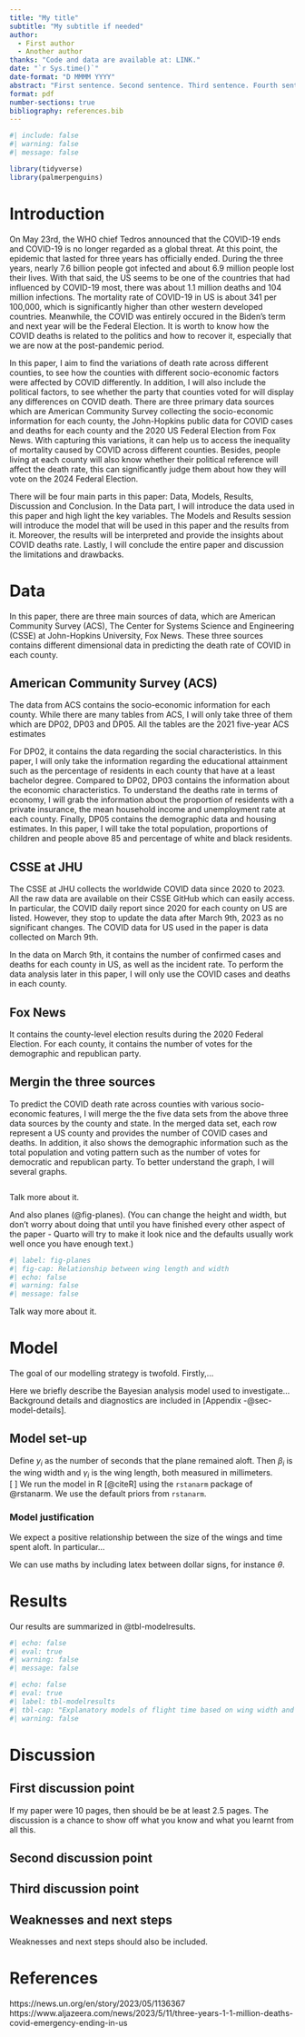```yaml
---
title: "My title"
subtitle: "My subtitle if needed"
author: 
  - First author
  - Another author
thanks: "Code and data are available at: LINK."
date: "`r Sys.time()`"
date-format: "D MMMM YYYY"
abstract: "First sentence. Second sentence. Third sentence. Fourth sentence."
format: pdf
number-sections: true
bibliography: references.bib
---
```


```r
#| include: false
#| warning: false
#| message: false

library(tidyverse)
library(palmerpenguins)
```

# Introduction

On May 23rd, the WHO chief Tedros announced that the COVID-19 ends and COVID-19 is no longer regarded as a global threat. At this point, the epidemic that lasted for three years has officially ended. During the three years, nearly 7.6 billion people got infected and about 6.9 million people lost their lives. With that said, the US seems to be one of the countries that had influenced by COVID-19 most, there was about 1.1 million deaths and 104 million infections. The mortality rate of COVID-19 in US is about 341 per 100,000, which is significantly higher than other western developed countries. Meanwhile, the COVID was entirely occured in the Biden's term and next year will be the Federal Election. It is worth to know how the COVID deaths is related to the politics and how to recover it, especially that we are now at the post-pandemic period.

In this paper, I aim to find the variations of death rate across different counties, to see how the counties with different socio-economic factors were affected by COVID differently. In addition, I will also include the political factors, to see whether the party that counties voted for will display any differences on COVID death. There are three primary data sources which are American Community Survey collecting the socio-economic information for each county, the John-Hopkins public data for COVID cases and deaths for each county and the 2020 US Federal Election from Fox News. With capturing this variations, it can help us to access the inequality of mortality caused by COVID across different counties. Besides, people living at each county will also know whether their political reference will affect the death rate, this can significantly judge them about how they will vote on the 2024 Federal Election.

There will be four main parts in this paper: Data, Models, Results, Discussion and Conclusion. In the Data part, I will introduce the data used in this paper and high light the key variables. The Models and Results session will introduce the model that will be used in this paper and the results from it. Moreover, the results will be interpreted and provide the insights about COVID deaths rate. Lastly, I will conclude the entire paper and discussion the limitations and drawbacks.

# Data {#sec-data}

In this paper, there are three main sources of data, which are American Community Survey (ACS), The Center for Systems Science and Engineering (CSSE) at John-Hopkins University, Fox News. These three sources contains different dimensional data in predicting the death rate of COVID in each county.

## American Community Survey (ACS)

The data from ACS contains the socio-economic information for each county. While there are many tables from ACS, I will only take three of them which are DP02, DP03 and DP05. All the tables are the 2021 five-year ACS estimates

For DP02, it contains the data regarding the social characteristics. In this paper, I will only take the information regarding the educational attainment such as the percentage of residents in each county that have at a least bachelor degree. Compared to DP02, DP03 contains the information about the economic characteristics. To understand the deaths rate in terms of economy, I will grab the information about the proportion of residents with a private insurance, the mean household income and unemployment rate at each county. Finally, DP05 contains the demographic data and housing estimates. In this paper, I will take the total population, proportions of children and people above 85 and percentage of white and black residents.


## CSSE at JHU
The CSSE at JHU collects the worldwide COVID data since 2020 to 2023. All the raw data are available on their CSSE GitHub which can easily access. In particular, the COVID daily report since 2020 for each county on US are listed. However, they stop to update the data after March 9th, 2023 as no significant changes. The COVID data for US used in the paper is data collected on March 9th.

In the data on March 9th, it contains the number of confirmed cases and deaths for each county in US, as well as the incident rate. To perform the data analysis later in this paper, I will only use the COVID cases and deaths in each county.

## Fox News

It contains the county-level election results during the 2020 Federal Election. For each county, it contains the number of votes for the demographic and republican party.

## Mergin the three sources

To predict the COVID death rate across counties with various socio-economic features, I will merge the the five data sets from the above three data sources by the county and state. In the merged data set, each row represent a US county and provides the number of COVID cases and deaths. In addition, it also shows the demographic information such as the total population and voting pattern such as the number of votes for democratic and republican party. To better understand the graph, I will several graphs.

```r

```

Talk more about it.

And also planes (@fig-planes). (You can change the height and width, but don't worry about doing that until you have finished every other aspect of the paper - Quarto will try to make it look nice and the defaults usually work well once you have enough text.)

```r
#| label: fig-planes
#| fig-cap: Relationship between wing length and width
#| echo: false
#| warning: false
#| message: false
```

Talk way more about it.

# Model

The goal of our modelling strategy is twofold. Firstly,...

Here we briefly describe the Bayesian analysis model used to investigate... Background details and diagnostics are included in [Appendix -@sec-model-details].

## Model set-up

Define $y_i$ as the number of seconds that the plane remained aloft. Then $\beta_i$ is the wing width and $\gamma_i$ is the wing length, both measured in millimeters.\
\[ \begin{align} 
y_i|\mu_i, \sigma &\sim \mbox{Normal}(\mu_i, \sigma) \\
\mu_i &= \alpha + \beta_i + \gamma_i\\
\alpha &\sim \mbox{Normal}(0, 2.5) \\
\beta &\sim \mbox{Normal}(0, 2.5) \\
\gamma &\sim \mbox{Normal}(0, 2.5) \\
\sigma &\sim \mbox{Exponential}(1)
\end{align} \] We run the model in R [@citeR] using the `rstanarm` package of @rstanarm. We use the default priors from `rstanarm`.

### Model justification

We expect a positive relationship between the size of the wings and time spent aloft. In particular...

We can use maths by including latex between dollar signs, for instance $\theta$.

# Results

Our results are summarized in @tbl-modelresults.

```r
#| echo: false
#| eval: true
#| warning: false
#| message: false

```

```r
#| echo: false
#| eval: true
#| label: tbl-modelresults
#| tbl-cap: "Explanatory models of flight time based on wing width and wing length"
#| warning: false
```

# Discussion

## First discussion point {#sec-first-point}

If my paper were 10 pages, then should be be at least 2.5 pages. The discussion is a chance to show off what you know and what you learnt from all this.

## Second discussion point

## Third discussion point

## Weaknesses and next steps

Weaknesses and next steps should also be included.

\newpage

\newpage

# References

https://news.un.org/en/story/2023/05/1136367 https://www.aljazeera.com/news/2023/5/11/three-years-1-1-million-deaths-covid-emergency-ending-in-us

